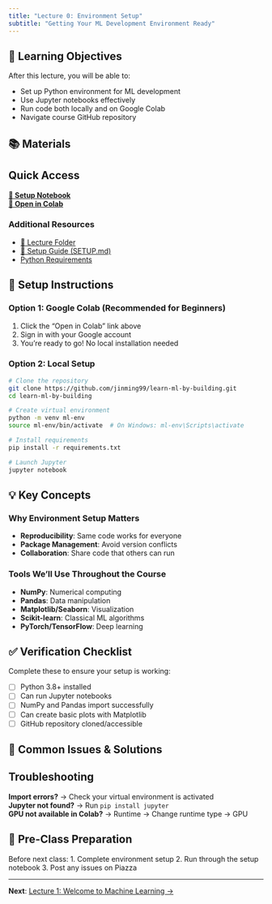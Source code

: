 ```yaml
---
title: "Lecture 0: Environment Setup"
subtitle: "Getting Your ML Development Environment Ready"
---
```


## 🎯 Learning Objectives

After this lecture, you will be able to:

- Set up Python environment for ML development
- Use Jupyter notebooks effectively
- Run code both locally and on Google Colab
- Navigate course GitHub repository

## 📚 Materials

:::{.callout-tip}
## Quick Access
**[📓 Setup Notebook](https://github.com/jinming99/learn-ml-by-building/blob/main/Lecture%200%20Environment%20Setup/00-Environment-Setup.ipynb)**  
**[🚀 Open in Colab](https://colab.research.google.com/github/jinming99/learn-ml-by-building/blob/main/Lecture%200%20Environment%20Setup/00-Environment-Setup.ipynb)**  
:::

### Additional Resources
- [📁 Lecture Folder](https://github.com/jinming99/learn-ml-by-building/tree/main/Lecture%200%20Environment%20Setup)
- [📝 Setup Guide (SETUP.md)](https://github.com/jinming99/learn-ml-by-building/blob/main/Lecture%200%20Environment%20Setup/SETUP.md)
- [Python Requirements](https://github.com/jinming99/learn-ml-by-building/blob/main/requirements.txt)

## 🔧 Setup Instructions

### Option 1: Google Colab (Recommended for Beginners)
1. Click the "Open in Colab" link above
2. Sign in with your Google account
3. You're ready to go! No local installation needed

### Option 2: Local Setup
```bash
# Clone the repository
git clone https://github.com/jinming99/learn-ml-by-building.git
cd learn-ml-by-building

# Create virtual environment
python -m venv ml-env
source ml-env/bin/activate  # On Windows: ml-env\Scripts\activate

# Install requirements
pip install -r requirements.txt

# Launch Jupyter
jupyter notebook
```

## 💡 Key Concepts

### Why Environment Setup Matters
- **Reproducibility**: Same code works for everyone
- **Package Management**: Avoid version conflicts
- **Collaboration**: Share code that others can run

### Tools We'll Use Throughout the Course
- **NumPy**: Numerical computing
- **Pandas**: Data manipulation
- **Matplotlib/Seaborn**: Visualization
- **Scikit-learn**: Classical ML algorithms
- **PyTorch/TensorFlow**: Deep learning

## ✅ Verification Checklist

Complete these to ensure your setup is working:

- [ ] Python 3.8+ installed
- [ ] Can run Jupyter notebooks
- [ ] NumPy and Pandas import successfully
- [ ] Can create basic plots with Matplotlib
- [ ] GitHub repository cloned/accessible

## 🚨 Common Issues & Solutions

:::{.callout-warning}
## Troubleshooting
**Import errors?** → Check your virtual environment is activated  
**Jupyter not found?** → Run `pip install jupyter`  
**GPU not available in Colab?** → Runtime → Change runtime type → GPU
:::

## 📝 Pre-Class Preparation

Before next class:
1. Complete environment setup
2. Run through the setup notebook
3. Post any issues on Piazza

---

**Next**: [Lecture 1: Welcome to Machine Learning →](01-overview.qmd)